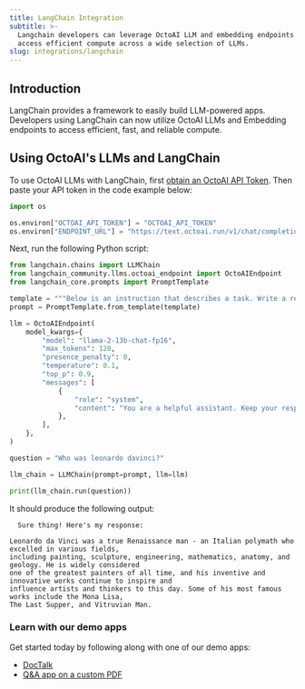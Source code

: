 ```yaml
---
title: LangChain Integration
subtitle: >-
  Langchain developers can leverage OctoAI LLM and embedding endpoints to easily
  access efficient compute across a wide selection of LLMs.
slug: integrations/langchain
---
```


## Introduction

LangChain provides a framework to easily build LLM-powered apps. Developers using LangChain can now utilize OctoAI LLMs and Embedding endpoints
to access efficient, fast, and reliable compute.

## Using OctoAI's LLMs and LangChain

To use OctoAI LLMs with LangChain, first [obtain an OctoAI API Token](/docs/getting-started/how-to-create-octoai-access-token).
Then paste your API token in the code example below:

```python
import os

os.environ["OCTOAI_API_TOKEN"] = "OCTOAI_API_TOKEN"
os.environ["ENDPOINT_URL"] = "https://text.octoai.run/v1/chat/completions"
```

Next, run the following Python script:

```python
from langchain.chains import LLMChain
from langchain_community.llms.octoai_endpoint import OctoAIEndpoint
from langchain_core.prompts import PromptTemplate

template = """Below is an instruction that describes a task. Write a response that appropriately completes the request.\n Instruction:\n{question}\n Response: """
prompt = PromptTemplate.from_template(template)

llm = OctoAIEndpoint(
    model_kwargs={
        "model": "llama-2-13b-chat-fp16",
        "max_tokens": 128,
        "presence_penalty": 0,
        "temperature": 0.1,
        "top_p": 0.9,
        "messages": [
            {
                "role": "system",
                "content": "You are a helpful assistant. Keep your responses limited to one short paragraph if possible.",
            },
        ],
    },
)

question = "Who was leonardo davinci?"

llm_chain = LLMChain(prompt=prompt, llm=llm)

print(llm_chain.run(question))
```

It should produce the following output:

```
  Sure thing! Here's my response:

Leonardo da Vinci was a true Renaissance man - an Italian polymath who excelled in various fields,
including painting, sculpture, engineering, mathematics, anatomy, and geology. He is widely considered
one of the greatest painters of all time, and his inventive and innovative works continue to inspire and
influence artists and thinkers to this day. Some of his most famous works include the Mona Lisa,
The Last Supper, and Vitruvian Man.
```

### Learn with our demo apps

Get started today by following along with one of our demo apps:

- [DocTalk](https://octo.ai/demos/doctalk/)
- [Q&A app on a custom PDF](https://octo.ai/demos/q-a-on-custom-pdf/)
